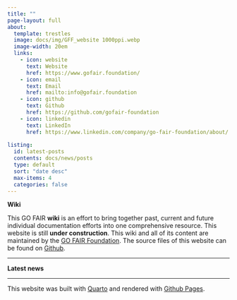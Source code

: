 ```yaml
---
title: ""
page-layout: full
about:
  template: trestles
  image: docs/img/GFF_website 1000ppi.webp
  image-width: 20em
  links:
    - icon: website
      text: Website
      href: https://www.gofair.foundation/
    - icon: email
      text: Email
      href: mailto:info@gofair.foundation
    - icon: github
      text: Github
      href: https://github.com/gofair-foundation
    - icon: linkedin
      text: LinkedIn
      href: https://www.linkedin.com/company/go-fair-foundation/about/
  
listing: 
  id: latest-posts
  contents: docs/news/posts 
  type: default 
  sort: "date desc" 
  max-items: 4
  categories: false 
---
```


**Wiki**

This GO FAIR **wiki** is an effort to bring together past, current and future individual documentation efforts into one comprehensive resource. This website is still **under construction**. This wiki and all of its content are maintained by the [GO FAIR Foundation](https://www.gofair.foundation/). The source files of this website can be found on [Github](https://github.com/gofair-foundation/gofair-wiki).

------------------------------------------------------------------------

**Latest news**

::: {#latest-posts}
:::

------------------------------------------------------------------------

This website was built with [Quarto](https://quarto.org/) and rendered with [Github Pages](https://pages.github.com/).
